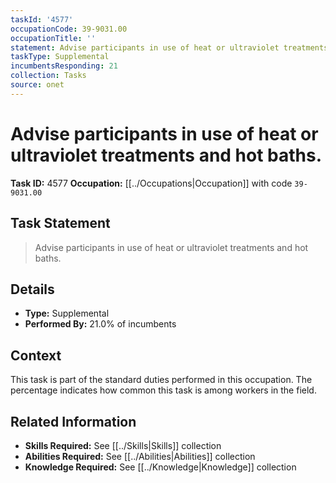 ```yaml
---
taskId: '4577'
occupationCode: 39-9031.00
occupationTitle: ''
statement: Advise participants in use of heat or ultraviolet treatments and hot baths.
taskType: Supplemental
incumbentsResponding: 21
collection: Tasks
source: onet
---
```

# Advise participants in use of heat or ultraviolet treatments and hot baths.

**Task ID:** 4577
**Occupation:** [[../Occupations|Occupation]] with code `39-9031.00`

## Task Statement

> Advise participants in use of heat or ultraviolet treatments and hot baths.

## Details

- **Type:** Supplemental
- **Performed By:** 21.0% of incumbents

## Context

This task is part of the standard duties performed in this occupation. The percentage indicates how common this task is among workers in the field.

## Related Information

- **Skills Required:** See [[../Skills|Skills]] collection
- **Abilities Required:** See [[../Abilities|Abilities]] collection
- **Knowledge Required:** See [[../Knowledge|Knowledge]] collection
